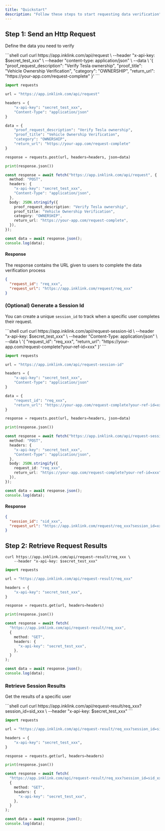 ```yaml
---
title: "Quickstart"
description: "Follow these steps to start requesting data verification"
---
```


## Step 1: Send an Http Request

Define the data you need to verify

<CodeGroup>
```shell curl
curl https://app.inklink.com/api/request \
    --header "x-api-key: $secret_test_xxx" \
    --header "content-type: application/json" \
    --data \
'{
    "proof_request_description": "Verify Tesla ownership",
    "proof_title": "Vehicle Ownership Verification",
    "category": "OWNERSHIP",
    "return_url": "https://your-app.com/request-complete"
}'
```

```python Python
import requests

url = "https://app.inklink.com/api/request"

headers = {
    "x-api-key": "secret_test_xxx",
    "Content-Type": "application/json"
}

data = {
    "proof_request_description": "Verify Tesla ownership",
    "proof_title": "Vehicle Ownership Verification",
    "category": "OWNERSHIP",
    "return_url": "https://your-app.com/request-complete"
}

response = requests.post(url, headers=headers, json=data)

print(response.json())
```

```typescript TypeScript
const response = await fetch("https://app.inklink.com/api/request", {
  method: "POST",
  headers: {
    "x-api-key": "secret_test_xxx",
    "Content-Type": "application/json",
  },
  body: JSON.stringify({
    proof_request_description: "Verify Tesla ownership",
    proof_title: "Vehicle Ownership Verification",
    category: "OWNERSHIP",
    return_url: "https://your-app.com/request-complete",
  }),
});

const data = await response.json();
console.log(data);
```

</CodeGroup>

#### Response

The response contains the URL given to users to complete the data verification process

```json JSON
{
  "request_id": "req_xxx",
  "request_url": "https://app.inklink.com/request/req_xxx"
}
```

### (Optional) Generate a Session Id

You can create a unique `session_id` to track when a specific user completes their request.

<CodeGroup>
```shell curl
curl https://app.inklink.com/api/request-session-id \
    --header "x-api-key: $secret_test_xxx" \
    --header "Content-Type: application/json" \
    --data \
'{
  "request_id": "req_xxx",
  "return_url": "https://your-app.com/request-complete?your-ref-id=xxx"
}'
```

```python Python
import requests

url = "https://app.inklink.com/api/request-session-id"

headers = {
    "x-api-key": "secret_test_xxx",
    "Content-Type": "application/json"
}

data = {
    "request_id": "req_xxx",
    "return_url": "https://your-app.com/request-complete?your-ref-id=xxx"
}

response = requests.post(url, headers=headers, json=data)

print(response.json())
```

```typescript TypeScript
const response = await fetch("https://app.inklink.com/api/request-session-id", {
  method: "POST",
  headers: {
    "x-api-key": "secret_test_xxx",
    "Content-Type": "application/json",
  },
  body: JSON.stringify({
    request_id: "req_xxx",
    return_url: "https://your-app.com/request-complete?your-ref-id=xxx",
  }),
});

const data = await response.json();
console.log(data);
```

</CodeGroup>

#### Response

```json JSON
{
  "session_id": "sid_xxx",
  "request_url": "https://app.inklink.com/request/req_xxx?session_id=xxx"
}
```

## Step 2: Retrieve Request Results

<CodeGroup>

```shell curl
curl https://app.inklink.com/api/request-result/req_xxx \
    --header "x-api-key: $secret_test_xxx"
```

```python Python
import requests

url = "https://app.inklink.com/api/request-result/req_xxx"

headers = {
    "x-api-key": "secret_test_xxx",
}

response = requests.get(url, headers=headers)

print(response.json())
```

```typescript TypeScript
const response = await fetch(
  "https://app.inklink.com/api/request-result/req_xxx",
  {
    method: "GET",
    headers: {
      "x-api-key": "secret_test_xxx",
    },
  }
);

const data = await response.json();
console.log(data);
```

</CodeGroup>

### Retrieve Session Results

Get the results of a specific user

<CodeGroup>
  ```shell curl 
  curl https://app.inklink.com/api/request-result/req_xxx?session_id=sid_xxx \
      --header "x-api-key: $secret_test_xxx"
  ```

```python Python
import requests

url = "https://app.inklink.com/api/request-result/req_xxx?session_id=sid_xxx"

headers = {
    "x-api-key": "secret_test_xxx",
}

response = requests.get(url, headers=headers)

print(response.json())
```

```typescript TypeScript
const response = await fetch(
  "https://app.inklink.com/api/request-result/req_xxx?session_id=sid_xxx",
  {
    method: "GET",
    headers: {
      "x-api-key": "secret_test_xxx",
    },
  }
);

const data = await response.json();
console.log(data);
```

</CodeGroup>
